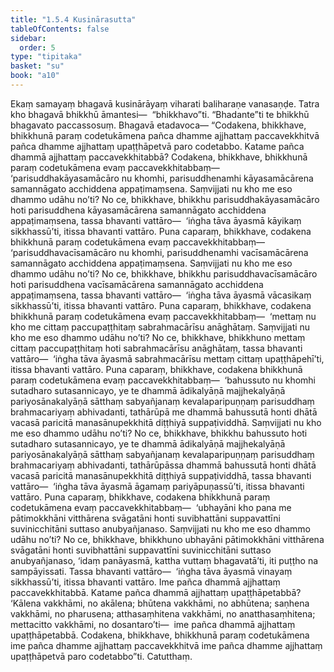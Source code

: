 ```yaml
---
title: "1.5.4 Kusinārasutta"
tableOfContents: false
sidebar:
  order: 5
type: "tipitaka"
basket: "su"
book: "a10"
---
```



<DynamicBreadcrumb />

<Division number="44" book="a10" bookNo="17" page="318">

<Paragraph number="301" book="a10">
Ekaṃ samayaṃ bhagavā kusinārāyaṃ viharati baliharaṇe vanasaṇḍe. Tatra kho bhagavā bhikkhū āmantesi—  “bhikkhavo”ti. “Bhadante”ti te bhikkhū bhagavato paccassosuṃ. Bhagavā etadavoca—
</Paragraph>

<Paragraph number="302" book="a10">
“Codakena, bhikkhave, bhikkhunā paraṃ codetukāmena pañca dhamme ajjhattaṃ paccavekkhitvā pañca dhamme ajjhattaṃ upaṭṭhāpetvā paro codetabbo. Katame pañca dhammā ajjhattaṃ paccavekkhitabbā? Codakena, bhikkhave, bhikkhunā paraṃ codetukāmena evaṃ paccavekkhitabbaṃ—  ‘parisuddhakāyasamācāro nu khomhi, parisuddhenamhi kāyasamācārena samannāgato acchiddena appaṭimaṃsena. Saṃvijjati nu kho me eso dhammo udāhu no’ti? No ce, bhikkhave, bhikkhu parisuddhakāyasamācāro hoti parisuddhena kāyasamācārena samannāgato acchiddena appaṭimaṃsena, tassa bhavanti vattāro—  ‘iṅgha tāva āyasmā kāyikaṃ sikkhassū’ti, itissa bhavanti vattāro.
</Paragraph>

<Paragraph number="303" book="a10">
Puna caparaṃ, bhikkhave, codakena bhikkhunā paraṃ codetukāmena evaṃ paccavekkhitabbaṃ—  ‘parisuddhavacīsamācāro nu khomhi, parisuddhenamhi vacīsamācārena samannāgato acchiddena appaṭimaṃsena. Saṃvijjati nu kho me eso dhammo udāhu no’ti? No ce, bhikkhave, bhikkhu parisuddhavacīsamācāro hoti parisuddhena vacīsamācārena samannāgato acchiddena appaṭimaṃsena, tassa bhavanti vattāro—  ‘iṅgha tāva āyasmā vācasikaṃ sikkhassū’ti, itissa bhavanti vattāro.
</Paragraph>

<Paragraph number="304" book="a10">
Puna caparaṃ, bhikkhave, codakena bhikkhunā paraṃ codetukāmena evaṃ paccavekkhitabbaṃ—  ‘mettaṃ nu kho me cittaṃ paccupaṭṭhitaṃ sabrahmacārīsu anāghātaṃ. Saṃvijjati nu kho me eso dhammo udāhu no’ti? No ce, bhikkhave, bhikkhuno mettaṃ cittaṃ paccupaṭṭhitaṃ hoti sabrahmacārīsu anāghātaṃ, tassa bhavanti vattāro—  ‘iṅgha tāva āyasmā sabrahmacārīsu mettaṃ cittaṃ upaṭṭhāpehī’ti, itissa bhavanti vattāro.
</Paragraph>

<Paragraph number="305" book="a10">
Puna caparaṃ, bhikkhave, codakena bhikkhunā paraṃ codetukāmena evaṃ paccavekkhitabbaṃ—  ‘bahussuto nu khomhi sutadharo sutasannicayo, ye te dhammā ādikalyāṇā majjhekalyāṇā pariyosānakalyāṇā sātthaṃ sabyañjanaṃ kevalaparipuṇṇaṃ parisuddhaṃ brahmacariyaṃ abhivadanti, tathārūpā me dhammā bahussutā honti dhātā vacasā paricitā manasānupekkhitā diṭṭhiyā suppaṭividdhā. Saṃvijjati nu kho me eso dhammo udāhu no’ti? No ce, bhikkhave, bhikkhu bahussuto hoti sutadharo sutasannicayo, ye te dhammā ādikalyāṇā majjhekalyāṇā pariyosānakalyāṇā sātthaṃ sabyañjanaṃ kevalaparipuṇṇaṃ parisuddhaṃ brahmacariyaṃ abhivadanti, tathārūpāssa dhammā bahussutā honti dhātā vacasā paricitā manasānupekkhitā diṭṭhiyā suppaṭividdhā, tassa bhavanti vattāro—  ‘iṅgha tāva āyasmā āgamaṃ pariyāpuṇassū’ti, itissa bhavanti vattāro.
</Paragraph>

<Paragraph number="306" book="a10">
Puna caparaṃ, bhikkhave, codakena bhikkhunā paraṃ codetukāmena evaṃ paccavekkhitabbaṃ—  ‘ubhayāni kho pana me pātimokkhāni vitthārena svāgatāni honti suvibhattāni suppavattīni suvinicchitāni suttaso anubyañjanaso. Saṃvijjati nu kho me eso dhammo udāhu no’ti? No ce, bhikkhave, bhikkhuno ubhayāni pātimokkhāni vitthārena svāgatāni honti suvibhattāni suppavattīni suvinicchitāni suttaso anubyañjanaso, ‘idaṃ panāyasmā, kattha vuttaṃ bhagavatā’ti, iti puṭṭho na sampāyissati. Tassa bhavanti vattāro—  ‘iṅgha tāva āyasmā vinayaṃ sikkhassū’ti, itissa bhavanti vattāro. Ime pañca dhammā ajjhattaṃ paccavekkhitabbā.
</Paragraph>

<Paragraph number="307" book="a10">
Katame pañca dhammā ajjhattaṃ upaṭṭhāpetabbā? ‘Kālena vakkhāmi, no akālena; bhūtena vakkhāmi, no abhūtena; saṇhena vakkhāmi, no pharusena; atthasaṃhitena vakkhāmi, no anatthasaṃhitena; mettacitto vakkhāmi, no dosantaro’ti—  ime pañca dhammā ajjhattaṃ upaṭṭhāpetabbā. Codakena, bhikkhave, bhikkhunā paraṃ codetukāmena ime pañca dhamme ajjhattaṃ paccavekkhitvā ime pañca dhamme ajjhattaṃ upaṭṭhāpetvā paro codetabbo”ti.

</Paragraph>
</Division>

<Paragraph number="308" type="center" book="a10">
Catutthaṃ.
</Paragraph>